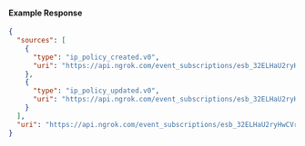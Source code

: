 
#### Example Response

```json
{
  "sources": [
    {
      "type": "ip_policy_created.v0",
      "uri": "https://api.ngrok.com/event_subscriptions/esb_32ELHaU2ryHwCVraCMuPUilq2Rq/sources/ip_policy_created.v0"
    },
    {
      "type": "ip_policy_updated.v0",
      "uri": "https://api.ngrok.com/event_subscriptions/esb_32ELHaU2ryHwCVraCMuPUilq2Rq/sources/ip_policy_updated.v0"
    }
  ],
  "uri": "https://api.ngrok.com/event_subscriptions/esb_32ELHaU2ryHwCVraCMuPUilq2Rq/sources"
}
```
